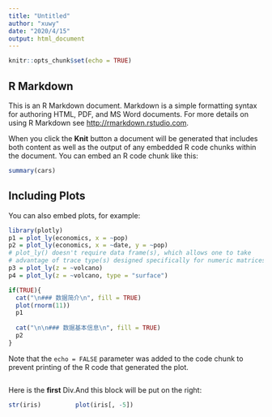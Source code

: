 ```yaml
---
title: "Untitled"
author: "xuwy"
date: "2020/4/15"
output: html_document
---
```


```r
knitr::opts_chunk$set(echo = TRUE)
```

## R Markdown

This is an R Markdown document. Markdown is a simple formatting syntax for authoring HTML, PDF, and MS Word documents. For more details on using R Markdown see <http://rmarkdown.rstudio.com>.

When you click the **Knit** button a document will be generated that includes both content as well as the output of any embedded R code chunks within the document. You can embed an R code chunk like this:

```r
summary(cars)
```

## Including Plots

You can also embed plots, for example:

```r
library(plotly)
p1 = plot_ly(economics, x = ~pop)
p2 = plot_ly(economics, x = ~date, y = ~pop)
# plot_ly() doesn't require data frame(s), which allows one to take 
# advantage of trace type(s) designed specifically for numeric matrices
p3 = plot_ly(z = ~volcano)
p4 = plot_ly(z = ~volcano, type = "surface")

if(TRUE){
  cat("\n### 数据简介\n", fill = TRUE)
  plot(rnorm(11))
  p1
  
  cat("\n\n### 数据基本信息\n", fill = TRUE)
  p2
}

```

Note that the `echo = FALSE` parameter was added to the code chunk to prevent printing of the R code that generated the plot.


:::: {style="display: flex;"}

::: {}
Here is the **first** Div.

```r
str(iris)
```
:::

::: {}
And this block will be put on the right:

```r
plot(iris[, -5])
```
:::

::::